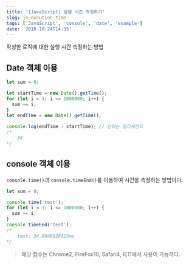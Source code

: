 ```yaml
---
title: '[JavaScript] 실행 시간 측정하기'
slug: js-excution-time
tags: ['JavaScript', 'console', 'date', 'example']
date: '2018-10-24T14:35'
---
```


<!--truncate-->

작성한 로직에 대한 실행 시간 측정하는 방법

## Date 객체 이용

```javascript
let sum = 0;

let startTime = new Date().getTime();
for (let i = 1; i <= 1000000; i++) {
  sum += i;
}
let endTime = new Date().getTime();

console.log(endTime - startTime); // 단위는 밀리세컨드
/*
	34 
*/
```

## console 객체 이용

`console.time()`과 `console.timeEnd()`를 이용하여 시간을 측정하는 방법이다.

```javascript
let sum = 0;

console.time('test');
for (let i = 1; i <= 1000000; i++) {
  sum += i;
}
console.timeEnd('test');
/*
	test: 34.0048828125ms
*/
```

> 해당 함수는 Chrome2, FireFox10, Safari4, IE11에서 사용이 가능하다.
